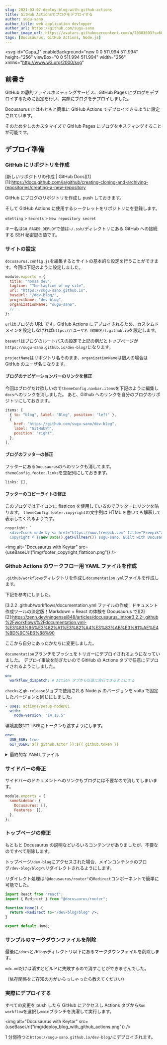 ```yaml
---
slug: 2021-03-07-deploy-blog-with-github-actions
title: GitHub Actionsでブログをデプロイする
author: sugu-sano
author_title: web application devlopper
author_url: https://github.com/sugu-sano
author_image_url: https://avatars.githubusercontent.com/u/70303693?s=60&v=4
tags: [Docusaurus, GitHub Actions, Node.js]
---
```



<svg
  id="Capa_1"
  enableBackground="new 0 0 511.994 511.994"
  height="256"
  viewBox="0 0 511.994 511.994"
  width="256"
  xmlns="http://www.w3.org/2000/svg"
>
  <g>
    <g>
      <g>
        <g>
          <g>
            <path
              d="m348.552 396.794-39.919-86.393-69.918 69.917 63.157 63.157z"
              fill="#8dc637"
            />
            <path
              d="m348.554 396.79-25.08 25.08-39.921-86.389 25.08-25.08z"
              fill="#82b732"
            />
            <g>
              <path
                d="m288.465 473.441c-6.696-6.696-6.696-17.552 0-24.247l62.232-62.232c6.696-6.696 17.552-6.696 24.247 0 6.696 6.696 6.696 17.552 0 24.247l-62.232 62.232c-6.696 6.696-17.552 6.696-24.247 0z"
                fill="#bcea73"
              />
            </g>
          </g>
          <g>
            <path
              d="m120.383 168.625 86.393 39.919-69.917 69.918-63.156-63.157z"
              fill="#8dc637"
            />
            <path
              d="m206.778 208.547-25.08 25.08-86.4-39.921 25.08-25.08z"
              fill="#82b732"
            />
            <g>
              <path
                d="m43.736 228.712c6.696 6.696 17.552 6.696 24.247 0l62.232-62.232c6.696-6.696 6.696-17.552 0-24.247-6.696-6.696-17.552-6.696-24.247 0l-62.232 62.232c-6.696 6.696-6.696 17.552 0 24.247z"
                fill="#bcea73"
              />
            </g>
          </g>
        </g>
        <g>
          <path
            d="m201.389 395.814c4.197 4.197 10.487 5.573 16.014 3.406 41.657-16.333 83.03-43.089 119.487-79.546 67.952-67.952 102.291-152.979 98.018-225.089-.392-6.612-5.699-11.92-12.311-12.312-72.117-4.283-157.134 30.046-225.099 98.01-36.46 36.46-63.217 77.83-79.549 119.484-2.167 5.526-.791 11.816 3.406 16.014z"
            fill="#f8f3f1"
          />
          <path
            d="m336.895 319.678c-36.459 36.459-77.829 63.212-119.496 79.54-5.526 2.165-11.815.79-16.011-3.407l-22.938-22.938c44.737-15.889 89.529-43.84 128.664-82.976 62.633-62.633 96.718-139.774 98.323-207.924 5.789-.131 11.522-.037 17.161.299 6.614.394 11.921 5.71 12.312 12.324 4.273 72.106-30.064 157.131-98.015 225.082z"
            fill="#f3eae6"
          />
          <path
            d="m245.154 386.756c-9.205 4.668-18.475 8.822-27.755 12.463-5.527 2.166-11.81.793-16.011-3.408l-80.035-80.035c-4.192-4.192-5.573-10.484-3.408-16.011 3.641-9.28 7.795-18.55 12.463-27.755z"
            fill="#b9acac"
          />
          <path
            d="m245.154 386.756c-9.205 4.668-18.475 8.822-27.755 12.463-5.527 2.166-11.81.793-16.011-3.408l-22.938-22.938c12.351-4.378 24.693-9.681 36.923-15.899z"
            fill="#9e9797"
          />
          <path
            d="m424.006 178.55c-20.949-2.633-41.217-11.996-57.302-28.082s-25.449-36.353-28.082-57.302c28.764-8.765 57.284-12.489 84.025-10.889 6.58.394 11.871 5.687 12.261 12.267 1.586 26.726-2.138 55.245-10.902 84.006z"
            fill="#a8e7ef"
          />
          <path
            d="m424.006 178.55c-12.454-1.568-24.665-5.508-35.896-11.828 10.829-28.679 16.683-57.442 17.327-84.749 5.807-.131 11.548-.028 17.206.308 6.582.383 11.875 5.676 12.267 12.267 1.587 26.719-2.138 55.239-10.904 84.002z"
            fill="#70d9e6"
          />
        </g>
        <g>
          <path
            d="m265.93 187.819c17.515-17.515 45.912-17.515 63.427 0s17.515 45.912 0 63.427-45.912 17.515-63.427 0-17.514-45.912 0-63.427"
            fill="#31a7fb"
          />
          <path
            d="m254.23 230.777c15.318 9.58 35.738 7.71 49.057-5.608 13.304-13.304 15.203-33.724 5.623-49.043 7.493 1.927 14.579 5.826 20.449 11.695 17.507 17.507 17.507 45.912 0 63.419-17.521 17.521-45.927 17.521-63.434.014-5.869-5.868-9.782-12.97-11.695-20.477"
            fill="#1c96f9"
          />
        </g>
        <g>
          <path
            d="m118.137 399.04c-6.696-6.696-6.696-17.552 0-24.247l62.232-62.232c6.696-6.696 17.552-6.696 24.247 0 6.696 6.696 6.696 17.552 0 24.247l-62.232 62.232c-6.695 6.695-17.551 6.695-24.247 0z"
            fill="#bcea73"
          />
        </g>
      </g>
      <g>
        <path
          d="m205.091 64.378c0-16.628 13.48-30.108 30.108-30.108s30.108 13.48 30.108 30.108-13.48 30.108-30.108 30.108-30.108-13.479-30.108-30.108"
          fill="#64b9fc"
        />
        <path
          d="m219.928 90.324c11.819-2.724 20.625-13.305 20.625-25.949 0-12.631-8.792-23.225-20.611-25.949 4.472-2.642 9.686-4.155 15.259-4.155 16.621 0 30.104 13.484 30.104 30.105 0 16.634-13.484 30.118-30.104 30.118-5.573-.001-10.801-1.515-15.273-4.17"
          fill="#31a7fb"
        />
        <g>
          <circle cx="144.775" cy="66.911" fill="#a8e7ef" r="21.595" />
          <path
            d="m166.368 66.908c0 11.931-9.671 21.602-21.593 21.602-3.997 0-7.747-1.086-10.954-2.99 8.477-1.954 14.793-9.543 14.793-18.612 0-9.06-6.306-16.658-14.783-18.612 3.207-1.895 6.947-2.98 10.944-2.98 11.922-.001 21.593 9.671 21.593 21.592z"
            fill="#70d9e6"
          />
        </g>
      </g>
      <g>
        <circle cx="96.682" cy="479.863" fill="#bcea73" r="24.631" />
        <path
          d="m121.312 479.86c0 13.608-11.031 24.639-24.628 24.639-4.559 0-8.836-1.238-12.494-3.411 9.669-2.229 16.873-10.885 16.873-21.229 0-10.333-7.193-19-16.862-21.229 3.658-2.161 7.924-3.399 12.483-3.399 13.597.001 24.628 11.032 24.628 24.629z"
          fill="#99d53b"
        />
      </g>
      <g>
        <circle cx="448.638" cy="336.12" fill="#bcea73" r="24.631" />
        <path
          d="m473.267 336.117c0 13.608-11.031 24.639-24.628 24.639-4.559 0-8.836-1.238-12.494-3.411 9.669-2.229 16.873-10.885 16.873-21.229 0-10.333-7.193-19-16.862-21.229 3.658-2.161 7.924-3.399 12.483-3.399 13.597.001 24.628 11.032 24.628 24.629z"
          fill="#99d53b"
        />
      </g>
    </g>
    <g>
      <path d="m362.82 374.44c-5.176 0-10.105 1.592-14.24 4.532l-19.268-41.7c4.375-3.989 8.673-8.086 12.882-12.296 67.318-67.319 104.777-153.613 100.202-230.835-.617-10.416-8.938-18.737-19.354-19.356-41.346-2.46-86.338 7.308-130.119 28.234-3.737 1.786-5.318 6.264-3.532 10.001s6.267 5.321 10.001 3.532c11.056-5.284 22.18-9.811 33.285-13.576 4.23 20.014 14.053 38.123 28.725 52.795 14.675 14.675 32.795 24.479 52.813 28.705-2.399 7.097-5.11 14.195-8.128 21.267-16.624 38.95-42.386 76.512-74.499 108.626-25.636 25.636-54.575 47.097-85.017 63.194l-36.081-36.081c9.012-9.65 8.839-24.819-.568-34.226-4.655-4.655-10.844-7.219-17.427-7.219-6.3 0-12.235 2.354-16.814 6.635l-36.073-36.073c16.096-30.438 37.558-59.377 63.196-85.015 19.885-19.885 41.71-37.26 64.869-51.645 3.519-2.186 4.6-6.81 2.414-10.328-2.185-3.519-6.809-4.599-10.328-2.414-24.134 14.99-46.865 33.084-67.562 53.78-4.21 4.21-8.307 8.509-12.297 12.884l-41.716-19.276c6.816-9.616 5.945-23.049-2.664-31.657-9.609-9.609-25.244-9.609-34.854 0l-62.232 62.232c-9.608 9.609-9.608 25.245 0 34.854v.001c4.805 4.804 11.116 7.206 17.427 7.206 6.312 0 12.623-2.402 17.427-7.207l4.26-4.26 43.76 43.76c-3.784 7.765-7.24 15.611-10.339 23.514-3.245 8.278-1.249 17.719 5.085 24.054l22.594 22.594-25.812 25.812c-4.655 4.655-7.219 10.844-7.219 17.427s2.563 12.772 7.219 17.427c4.805 4.804 11.116 7.206 17.427 7.206 6.312 0 12.623-2.402 17.427-7.207l25.812-25.812 22.586 22.586c4.318 4.318 10.08 6.621 15.934 6.621 2.733 0 5.485-.502 8.121-1.535 7.904-3.099 15.75-6.555 23.515-10.338l43.767 43.767-4.259 4.26c-4.655 4.655-7.22 10.844-7.22 17.427s2.564 12.772 7.219 17.427 10.844 7.219 17.427 7.219 12.771-2.563 17.428-7.219l15.839-15.839c2.929-2.929 2.929-7.678 0-10.606-2.93-2.929-7.678-2.929-10.607 0l-15.838 15.838c-1.822 1.822-4.245 2.826-6.821 2.826s-4.998-1.003-6.82-2.826c-1.821-1.821-2.825-4.244-2.825-6.82s1.004-4.998 2.826-6.82l62.226-62.232c1.821-1.822 4.243-2.825 6.819-2.825 2.577 0 4.999 1.003 6.821 2.826 1.821 1.822 2.825 4.244 2.825 6.82s-1.004 4.999-2.826 6.82l-20.211 20.211c-2.929 2.929-2.929 7.678 0 10.606 2.93 2.929 7.678 2.929 10.607 0l20.21-20.211c4.655-4.655 7.22-10.844 7.22-17.427s-2.564-12.772-7.219-17.427c-4.654-4.654-10.842-7.218-17.426-7.218zm9.187-229.274c-12.921-12.921-21.447-28.947-24.917-46.65 25.687-7.18 51.069-10.182 75.062-8.757 2.837.168 5.102 2.434 5.27 5.27 1.415 23.867-1.598 49.327-8.771 75.053-17.701-3.471-33.725-11.998-46.644-24.916zm-322.968 78.243c-3.76-3.761-3.76-9.88 0-13.641l62.232-62.232c1.88-1.88 4.351-2.82 6.82-2.82 2.47 0 4.94.94 6.821 2.82 3.761 3.761 3.761 9.88 0 13.641l-62.232 62.232c-3.761 3.761-9.88 3.761-13.641 0zm78.206-43.352 42.351 19.569c-15.855 18.875-29.66 39.022-41.065 59.901l-40.379-40.379zm-.586 130.42c-2.118-2.118-2.795-5.247-1.727-7.972 2.333-5.95 4.882-11.866 7.626-17.739l32.5 32.5-15.805 15.805zm10.423 83.259c-3.761 3.761-9.881 3.76-13.641 0-3.761-3.761-3.761-9.88 0-13.641l62.232-62.232c3.761-3.76 9.88-3.761 13.641 0s3.761 9.88 0 13.641zm77.583-1.498c-2.725 1.068-5.855.39-7.973-1.727l-22.586-22.586 15.805-15.805 32.492 32.492c-5.872 2.743-11.788 5.293-17.738 7.626zm42.978-3.599c20.881-11.405 41.03-25.21 59.905-41.064l19.572 42.358-39.091 39.091z" />
      <path d="m284.486 254.486c-3.878-1.454-8.202.506-9.659 4.384-1.456 3.877.507 8.202 4.384 9.658 5.978 2.245 12.201 3.335 18.379 3.335 13.664 0 27.095-5.336 37.072-15.313 20.41-20.412 20.41-53.623 0-74.034-9.888-9.888-23.034-15.333-37.018-15.333-13.982 0-27.129 5.445-37.016 15.333-14.411 14.41-19.147 36.082-12.068 55.212 1.437 3.884 5.749 5.868 9.637 4.431 3.885-1.438 5.868-5.752 4.431-9.637-5.053-13.653-1.674-29.119 8.607-39.399 7.054-7.055 16.434-10.939 26.409-10.939 9.977 0 19.356 3.885 26.41 10.939 14.563 14.563 14.563 38.258.001 52.82-10.338 10.336-25.873 13.688-39.569 8.543z" />
      <path d="m235.199 101.987c20.737 0 37.608-16.871 37.608-37.608s-16.87-37.609-37.608-37.609-37.608 16.871-37.608 37.608 16.871 37.609 37.608 37.609zm0-60.217c12.466 0 22.608 10.142 22.608 22.608s-10.142 22.608-22.608 22.608-22.608-10.142-22.608-22.608 10.142-22.608 22.608-22.608z" />
      <path d="m144.775 96.006c16.043 0 29.095-13.052 29.095-29.095s-13.052-29.095-29.095-29.095-29.095 13.052-29.095 29.095 13.052 29.095 29.095 29.095zm0-43.191c7.772 0 14.095 6.323 14.095 14.095s-6.323 14.095-14.095 14.095-14.095-6.323-14.095-14.095 6.323-14.095 14.095-14.095z" />
      <path d="m199.996 442.186c-2.929-2.929-7.678-2.929-10.606 0l-6.608 6.608-6.608-6.608c-2.928-2.929-7.677-2.929-10.606 0s-2.929 7.678 0 10.606l6.608 6.608-6.608 6.608c-2.929 2.929-2.929 7.678 0 10.606 1.464 1.464 3.384 2.197 5.303 2.197s3.839-.732 5.303-2.197l6.608-6.608 6.608 6.608c1.464 1.465 3.384 2.197 5.303 2.197s3.839-.732 5.303-2.197c2.929-2.929 2.929-7.678 0-10.606l-6.608-6.608 6.608-6.608c2.93-2.928 2.93-7.677 0-10.606z" />
      <path d="m71.088 33.739c1.464 1.464 3.384 2.197 5.303 2.197s3.839-.732 5.303-2.197l5.165-5.165 5.165 5.165c1.464 1.464 3.384 2.197 5.303 2.197s3.839-.732 5.303-2.197c2.929-2.929 2.929-7.678 0-10.606l-5.165-5.165 5.165-5.165c2.929-2.929 2.929-7.678 0-10.606-2.929-2.929-7.678-2.929-10.606 0l-5.165 5.165-5.165-5.165c-2.929-2.929-7.678-2.929-10.606 0-2.929 2.929-2.929 7.678 0 10.606l5.165 5.165-5.165 5.165c-2.929 2.928-2.929 7.677 0 10.606z" />
      <path d="m96.682 447.732c-17.717 0-32.131 14.414-32.131 32.131s14.414 32.131 32.131 32.131 32.131-14.414 32.131-32.131-14.413-32.131-32.131-32.131zm0 49.262c-9.446 0-17.131-7.685-17.131-17.131s7.685-17.131 17.131-17.131 17.131 7.685 17.131 17.131-7.684 17.131-17.131 17.131z" />
      <path d="m448.638 303.989c-17.718 0-32.132 14.414-32.132 32.131s14.414 32.131 32.132 32.131c17.717 0 32.131-14.414 32.131-32.131s-14.414-32.131-32.131-32.131zm0 49.263c-9.446 0-17.132-7.685-17.132-17.131s7.686-17.131 17.132-17.131 17.131 7.685 17.131 17.131-7.685 17.131-17.131 17.131z" />
    </g>
  </g>
</svg>

## 前書き

GitHub の静的ファイルホスティングサービス、GitHub Pages にブログをデプロイするために設定を行い、実際にブログをデプロイしました。

Docusaurus にはもともと簡単に GitHub Actions でデプロイできるように設定されています。

そのため少しのカスタマイズで GitHub Pages にブログをホスティングすることが可能です。

<!--truncate-->

## デプロイ準備

### GitHub にリポジトリを作成

[新しいリポジトリの作成 | GitHub Docs][1]
[1]:<https://docs.github.com/ja/github/creating-cloning-and-archiving-repositories/creating-a-new-repository>

GitHub にブログのリポジトリを作成し push しておきます。

そして GitHub Actions に使用するシークレットをリポジトリにを登録します。

`⚙️Setting` > `Secrets` > `New repository secret`

キー名は`GH_PAGES_DEPLOY`で値は`~/.ssh/`ディレクトリにある GitHub への接続する SSH 秘密鍵の値です。

### サイトの設定

`docusaurus.config.js`を編集するとサイトの基本的な設定を行うことができます。今回は下記のように設定しました。

```js
module.exports = {
  title: "nossa dev",
  tagline: "The tagline of my site",
  url: "https://sugu-sano.github.io",
  baseUrl: "/dev-blog/",
  projectName: "dev-blog",
  organizationName: "sugu-sano",
  //...
};
```

`url`はブログの URL です。GitHub Actions にデプロイされるため、カスタムドメインを設定しなければ`https://[ユーザ名（組織名）].github.io`を設定します。

`baseUrl`はブログのルートパスの設定で上記の例だとトップページが`https://sugu-sano.github.io/dev-blog/`になります。

`projectName`はリポジトリ名そのまま、`organizationName`は個人の場合は GitHub のユーザ名になります。

#### ブログのナビゲーションバーのリンクを修正

今回はブログだけ欲しいので`themeConfig.navbar.items`を下記のように編集し`docs`へのリンクを消しました。
あと、Github へのリンクを自分のブログのリポジトリにしておきます。

```js
items: [
  { to: "blog", label: "Blog", position: "left" },
  {
    href: "https://github.com/sugu-sano/dev-blog",
    label: "GitHub📦",
    position: "right",
  },
],
```

#### ブログのフッターの修正

フッターにある`Docusaurus`のへのリンクも消してます。
`themeConfig.footer.links`を空配列にしておきます。

```js
links: [],
```

#### フッターのコピーライトの修正

このブログではアイコンに flatticon を使用しているのでフッターにリンクを貼ります。
`themeConfig.footer.copyright`の文字列は HTML を書いても解釈して表示してくれるようです。

```js
copyright: `
  <div>Icons made by <a href="https://www.freepik.com" title="Freepik">Freepik</a> from <a href="https://www.flaticcom/" title="Flaticon">www.flaticon.com</a></div>
  Copyright © ${new Date().getFullYear()} sugu-sano. Built with Docusaurus.`,
```

<img
  alt="Docusaurus with Keytar"
  src={useBaseUrl("img/footer_copyright_flatticon.png")}
/>

### Github Actions のワークフロー用 YAML ファイルを作成

`.github/workflows`ディレクトリを作成し`documentation.yml`ファイルを作成します。

下記を参考にしました。

[3.2.2 .github/workflows/documentation.yml ファイルの作成 | ドキュメント作成ツールの決定版！Markdown + React の体験を Docusaurus で][2]
[2]:<https://zenn.dev/ningensei848/articles/docusaurus_intro#3.2.2-.github%2Fworkflows%2Fdocumentation.yml-%E3%83%95%E3%82%A1%E3%82%A4%E3%83%AB%E3%81%AE%E4%BD%9C%E6%88%90>

ここから自分にあったかたちに変更しました。

`documentation`ブランチをプッシュをトリガーにデプロイされるようになっていました。
デプロイ事故を防ぎたいので GitHub の Actions タブで任意にデプロイされるようにしました。

```yml
on:
  workflow_dispatch: # Action タブから任意に実行できるようにする
```

`checks`と`gh-release`ジョブで使用される Node.js のバージョンを volta で固定したバージョンと同じにしました。

```yml
- uses: actions/setup-node@v1
  with:
    node-version: "14.15.5"
```

環境変数`GIT_USER`にトークンも渡すようにします。

```yml
env:
  USE_SSH: true
  GIT_USER: ${{ github.actor }}:${{ github.token }}
```

<details>
<summary>最終的な YAM Lファイル</summary>

```yml
name: deploy

on:
  workflow_dispatch: # Action タブから任意に実行できるようにする

jobs:
  checks:
    if: github.event_name != 'push'
    runs-on: ubuntu-latest
    steps:
      - uses: actions/checkout@v1
      - uses: actions/setup-node@v1
        with:
          node-version: "14.15.5"
      - name: Test Build
        run: |
          if [ -e yarn.lock ]; then
          yarn install --frozen-lockfile
          elif [ -e package-lock.json ]; then
          npm ci
          else
          npm i
          fi
          npm run build
  gh-release:
    if: github.event_name != 'pull_request'
    runs-on: ubuntu-latest
    steps:
      - uses: actions/checkout@v1
      - uses: actions/setup-node@v1
        with:
          node-version: "14.15.5"
      - name: Add key to allow access to repository
        env:
          SSH_AUTH_SOCK: /tmp/ssh_agent.sock
        run: |
          mkdir -p ~/.ssh
          ssh-keyscan github.com >> ~/.ssh/known_hosts
          echo "${{ secrets.GH_PAGES_DEPLOY }}" > ~/.ssh/id_rsa
          chmod 600 ~/.ssh/id_rsa
          cat <<EOT >> ~/.ssh/config
          Host github.com
          HostName github.com
          IdentityFile ~/.ssh/id_rsa
          EOT
      - name: Release to GitHub Pages
        env:
          USE_SSH: true
          GIT_USER: ${{ github.actor }}:${{ github.token }}
        run: |
          git config --global user.email "actions@gihub.com"
          git config --global user.name "gh-actions"
          if [ -e yarn.lock ]; then
          yarn install --frozen-lockfile
          elif [ -e package-lock.json ]; then
          npm ci
          else
          npm i
          fi
          npx docusaurus deploy
```

</details>

### サイドバーの修正

サイドバーのドキュメントへのリンクもブログには不要なので消してしまいます。

```js
module.exports = {
  someSidebar: {
    Docusaurus: [],
    Features: [],
  },
};
```

### トップページの修正

もともと Docusaurus の説明などいろいろコンテンツがありましたが、不要なのですべて削除します。

トップページ`/dev-blog`にアクセスされた場合、メインコンテンツのブログ`/dev-blog/blog`ヘリダイレクトされるようにします。

リダイレクト処理は`"@docusaurus/router"`の`Redirect`コンポーネントで簡単に可能でした。

```jsx
import React from "react";
import { Redirect } from "@docusaurus/router";

function Home() {
  return <Redirect to="/dev-blog/blog" />;
}

export default Home;
```

### サンプルのマークダウンファイルを削除

最後に`/docs`と`/blogs`ディレクトリ以下にあるマークダウンファイルを削除します。

`mdx.md`だけは消すとビルドに失敗するので消すことができませんでした。

（依存関係をご存知の方がいらっしゃったら教えてください）

### 実際にデプロイする

すべての変更を push したら GitHub にアクセスし Actions タブから`Run workflow`を選択し`main`ブランチを洗濯して実行します。

<img
  alt="Docusaurus with Keytar"
  src={useBaseUrl("img/deploy_blog_with_github_actions.png")}
/>

1 分弱待つと`https://sugu-sano.github.io/dev-blog/`にデプロイされます。
